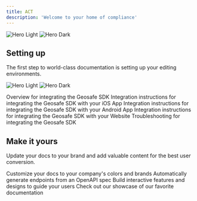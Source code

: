 ```yaml
---
title: ACT
description: 'Welcome to your home of compliance'
---
```


<img
  className="block dark:hidden"
  src="/images/ACT Group Consoles small - light.svg"
  alt="Hero Light"
/>
<img
  className="hidden dark:block"
  src="/images/ACT Group Consoles small - dark.svg"
  alt="Hero Dark"
/>

## Setting up

The first step to world-class documentation is setting up your editing environments.

<img
  className="block dark:hidden"
  src="/images/geosafe - light.svg"
  alt="Hero Light"
/>
<img
  className="hidden dark:block"
  src="/images/geosafe - dark.svg"
  alt="Hero Dark"
/>

<CardGroup cols={2}>
  <Card
    title="Overview"
    icon="location-dot"
    href="/geosafe/SDK-iOS"
  >
    Overview for integrating the Geosafe SDK
  </Card>
  <Card
    title="iOS Integration"
    icon="apple"
    href="/geosafe/SDK-iOS"
  >
    Integration instructions for integrating the Geosafe SDK with your iOS App
  </Card>
  <Card
    title="Android Integration"
    icon="android"
    href="/geosafe/SDK-Android"
  >
    Integration instructions for integrating the Geosafe SDK with your Android App
  </Card>  
  <Card
    title="Web Integration"
    icon="globe"
    href="/geosafe/SDK-Web"
  >
    Integration instructions for integrating the Geosafe SDK with your Website
  </Card>
  <Card
    title="Troubleshooting"
    icon="paw-claws"
    href="/geosafe/troubleshooting"
  >
    Troubleshooting for integrating the Geosafe SDK
  </Card>
</CardGroup>

## Make it yours

Update your docs to your brand and add valuable content for the best user conversion.

<CardGroup cols={2}>
  <Card
    title="Customize Style"
    icon="palette"
    href="https://mintlify.com/docs/settings/global"
  >
    Customize your docs to your company's colors and brands
  </Card>
  <Card
    title="Reference APIs"
    icon="code"
    href="https://mintlify.com/docs/api-playground/openapi"
  >
    Automatically generate endpoints from an OpenAPI spec
  </Card>
  <Card
    title="Add Components"
    icon="screwdriver-wrench"
    href="https://mintlify.com/docs/components/accordion"
  >
    Build interactive features and designs to guide your users
  </Card>
  <Card
    title="Get Inspiration"
    icon="stars"
    href="https://mintlify.com/customers"
  >
    Check out our showcase of our favorite documentation
  </Card>
</CardGroup>
